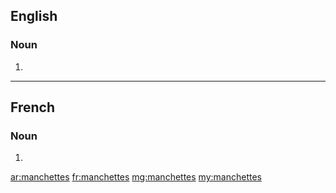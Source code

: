 ==English==

===Noun===
{{head|en|plural}}

# {{plural of|manchette|lang=en}}

----

==French==

===Noun===
{{head|fr|plural}} {{f-p}}

# {{plural of|manchette|lang=fr}}

[[ar:manchettes]]
[[fr:manchettes]]
[[mg:manchettes]]
[[my:manchettes]]
